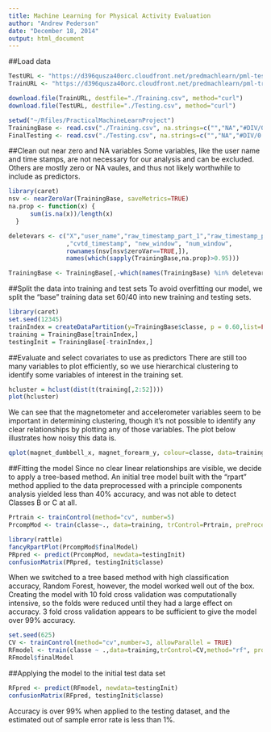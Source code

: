 ```yaml
---
title: Machine Learning for Physical Activity Evaluation
author: "Andrew Pederson"
date: "December 18, 2014"
output: html_document
---
```


##Load data 
```r
TestURL <- "https://d396qusza40orc.cloudfront.net/predmachlearn/pml-testing.csv"
TrainURL <- "https://d396qusza40orc.cloudfront.net/predmachlearn/pml-training.csv"

download.file(TrainURL, destfile="./Training.csv", method="curl")
download.file(TestURL, destfile="./Testing.csv", method="curl")
```
```r
setwd("~/Rfiles/PracticalMachineLearnProject")
TrainingBase <- read.csv("./Training.csv", na.strings=c("","NA","#DIV/0!"))
FinalTesting <- read.csv("./Testing.csv", na.strings=c("","NA","#DIV/0!"))
```

##Clean out near zero and NA variables
Some variables, like the user name and time stamps, are not necessary for our analysis and can be excluded. Others are mostly zero or NA vaules, and thus not likely worthwhile to include as predictors. 
```r
library(caret)
nsv <- nearZeroVar(TrainingBase, saveMetrics=TRUE)
na.prop <- function(x) {
      sum(is.na(x))/length(x)
  }

deletevars <- c("X","user_name","raw_timestamp_part_1","raw_timestamp_part_2"
                ,"cvtd_timestamp", "new_window", "num_window", 
                rownames(nsv[nsv$zeroVar==TRUE,]), 
                names(which(sapply(TrainingBase,na.prop)>0.95)))

TrainingBase <- TrainingBase[,-which(names(TrainingBase) %in% deletevars)]
```

##Split the data into training and test sets
To avoid overfitting our model, we split the "base" training data set 60/40 into new training and testing sets. 

```r
library(caret)
set.seed(12345)
trainIndex = createDataPartition(y=TrainingBase$classe, p = 0.60,list=FALSE)
training = TrainingBase[trainIndex,]
testingInit = TrainingBase[-trainIndex,]
```

##Evaluate and select covariates to use as predictors
There are still too many variables to plot efficiently, so we use hierarchical clustering to identify some variables of interest in the training set. 

```r
hcluster = hclust(dist(t(training[,2:52])))
plot(hcluster)
```

We can see that the magnetometer and accelerometer variables seem to be important in determining clustering, though it's not possible to identify any clear relationships by plotting any of those variables. The plot below illustrates how noisy this data is. 

```r
qplot(magnet_dumbbell_x, magnet_forearm_y, colour=classe, data=training)
```

##Fitting the model 
Since no clear linear relationships are visible, we decide to apply a tree-based method. An initial tree model built with the "rpart" method applied to the data preprocessed with a principle components analysis yielded less than 40% accuracy, and was not able to detect Classes B or C at all.
```r
Prtrain <- trainControl(method="cv", number=5)
PrcompMod <- train(classe~., data=training, trControl=Prtrain, preProcess="pca", method="rpart")

library(rattle)
fancyRpartPlot(PrcompMod$finalModel)
PRpred <- predict(PrcompMod, newdata=testingInit)
confusionMatrix(PRpred, testingInit$classe)
```

When we switched to a tree based method with high classification accuracy, Random Forest, however, the model worked well out of the box. Creating the model with 10 fold cross validation was computationally intensive, so the folds were reduced until they had a large effect on accuracy.  3 fold cross validation appears to be sufficient to give the model over 99% accuracy. 
```r
set.seed(625)
CV <- trainControl(method="cv",number=3, allowParallel = TRUE)
RFmodel <- train(classe ~ .,data=training,trControl=CV,method="rf", prox=FALSE)
RFmodel$finalModel
```

##Applying the model to the initial test data set
```r
RFpred <- predict(RFmodel, newdata=testingInit)
confusionMatrix(RFpred, testingInit$classe)
```

Accuracy is over 99% when applied to the testing dataset, and the estimated out of sample error rate is less than 1%.

